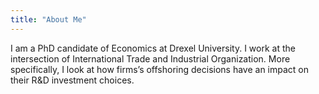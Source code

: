 ```yaml
---
title: "About Me"
---
```


I am a PhD candidate of Economics at Drexel University. I work at the intersection of International Trade and Industrial Organization. More specifically, I look at how firms's offshoring decisions have an impact on their R&D investment choices. 